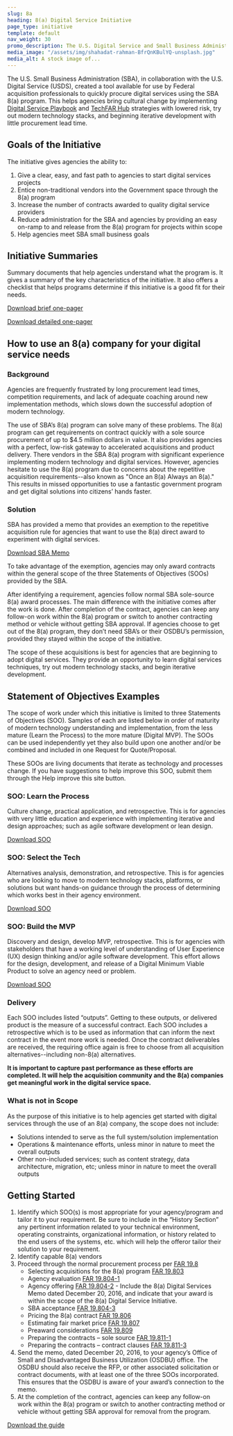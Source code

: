 ```yaml
---
slug: 8a
heading: 8(a) Digital Service Initiative
page_type: initiative
template: default
nav_weight: 30
promo_description: The U.S. Digital Service and Small Business Administration have partnered to help agencies buy digital services using this low-risk gateway.
media_image: "/assets/img/shahadat-rahman-BfrQnKBulYQ-unsplash.jpg"
media_alt: A stock image of...
---
```

The U.S. Small Business Administration (SBA), in collaboration with the U.S. Digital Service (USDS), created a tool available for use by Federal acquisition professionals to quickly procure digital services using the SBA 8(a) program. This helps agencies bring cultural change by implementing [Digital Service Playbook](https://playbook.cio.gov/) and [TechFAR Hub](https://techfarhub.cio.gov/) strategies with lowered risk, try out modern technology stacks, and beginning iterative development with little procurement lead time.

## Goals of the Initiative

The initiative gives agencies the ability to:

1. Give a clear, easy, and fast path to agencies to start digital services projects
2. Entice non-traditional vendors into the Government space through the 8(a) program
3. Increase the number of contracts awarded to quality digital service providers
4. Reduce administration for the SBA and agencies by providing an easy on-ramp to and release from the 8(a) program for projects within scope
5. Help agencies meet SBA small business goals

## Initiative Summaries

Summary documents that help agencies understand what the program is. It gives a summary of the key characteristics of the initiative. It also offers a checklist that helps programs determine if this initiative is a good fit for their needs.

[Download brief one-pager](/assets/8(a)/USDS-SBA8a_Brief.pdf)

[Download detailed one-pager](/assets/8(a)/USDS-SBA8a_Detailed.pdf)

## How to use an 8(a) company for your digital service needs

### Background

Agencies are frequently frustrated by long procurement lead times, competition requirements, and lack of adequate coaching around new implementation methods, which slows down the successful adoption of modern technology.  

The use of SBA’s 8(a) program can solve many of these problems. The 8(a) program can get requirements on contract quickly with a sole source procurement of up to $4.5 million dollars in value.  It also provides agencies with a perfect, low-risk gateway to accelerated acquisitions and product delivery. There vendors in the SBA 8(a) program with significant experience implementing modern technology and digital services.  However, agencies hesitate to use the 8(a) program due to concerns about the repetitive acquisition requirements--also known as "Once an 8(a) Always an 8(a)."  This results in missed opportunities to use a fantastic government program and get digital solutions into citizens’ hands faster.

### Solution

SBA has provided a memo that provides an exemption to the repetitive acquisition rule for agencies that want to use the 8(a) direct award to experiment with digital services. 

[Download SBA Memo](/assets/8(a)/8aSBA_USDSMemo.pdf)
 
To take advantage of the exemption, agencies may only award contracts within the general scope of the three Statements of Objectives (SOOs) provided by the SBA.

After identifying a requirement, agencies follow normal SBA sole-source 8(a) award processes. The main difference with the initiative comes after the work is done. After completion of the contract, agencies can keep any follow-on work within the 8(a) program or switch to another contracting method or vehicle without getting SBA approval.  If agencies choose to get out of the 8(a) program, they don’t need SBA’s or their OSDBU’s permission, provided they stayed within the scope of the initiative. 

The scope of these acquisitions is best for agencies that are beginning to adopt digital services. They provide an opportunity to learn digital services techniques, try out modern technology stacks, and begin iterative development. 

## Statement of Objectives Examples

The scope of work under which this initiative is limited to three Statements of Objectives (SOO). Samples of each are listed below in order of maturity of modern technology understanding and implementation, from the less mature (Learn the Process) to the more mature (Digital MVP). The SOOs can be used independently yet they also build upon one another and/or be combined and included in one Request for Quote/Proposal.

These SOOs are living documents that iterate as technology and processes change. If you have suggestions to help improve this SOO, submit them through the Help improve this site button.

### SOO: Learn the Process

Culture change, practical application, and retrospective. This is for agencies with very little education and experience with implementing iterative and design approaches; such as agile software development or lean design.

[Download SOO](/assets/8(a)/USDS-LearnTheProcessSOO.docx)

### SOO: Select the Tech

Alternatives analysis, demonstration, and retrospective. This is for agencies who are looking to move to modern technology stacks, platforms, or solutions but want hands-on guidance through the process of determining which works best in their agency environment.

[Download SOO](/assets/8(a)/USDS-SelectYourTechSOO.docx)

### SOO: Build the MVP

Discovery and design, develop MVP, retrospective. This is for agencies with stakeholders that have a working level of understanding of User Experience (UX) design thinking and/or agile software development. This effort allows for the design, development, and release of a Digital Minimum Viable Product to solve an agency need or problem.

[Download SOO](/assets/8(a)/USDS-BuildAnMVP_SOO.docx)

### Delivery

Each SOO includes listed “outputs”. Getting to these outputs, or delivered product is the measure of a successful contract. Each SOO includes a retrospective which is to be used as information that can inform the next contract in the event more work is needed. Once the contract deliverables are received, the requiring office again is free to choose from all acquisition alternatives--including non-8(a) alternatives.

**It is important to capture past performance as these efforts are completed. It will help the acquisition community and the 8(a) companies get meaningful work in the digital service space.**

### What is not in Scope

As the purpose of this initiative is to help agencies get started with digital services through the use of an 8(a) company, the scope does not include:  

- Solutions intended to serve as the full system/solution implementation  
- Operations & maintenance efforts, unless minor in nature to meet the overall outputs
- Other non-included services; such as content strategy, data architecture, migration, etc; unless minor in nature to meet the overall outputs

## Getting Started

1. Identify which SOO(s) is most appropriate for your agency/program and tailor it to your requirement. Be sure to include in the “History Section” any pertinent information related to your technical environment, operating constraints, organizational information, or history related to the end users of the systems, etc. which will help the offeror tailor their solution to your requirement. 
2. Identify capable 8(a) vendors
3. Proceed through the normal procurement process per [FAR 19.8](https://www.acquisition.gov/far/subpart-19.8) 
    - Selecting acquisitions for the 8(a) program [FAR 19.803](https://www.acquisition.gov/far/19.803)
    - Agency evaluation [FAR 19.804-1](https://www.acquisition.gov/far/19.804-1)
    - Agency offering [FAR 19.804-2](https://www.acquisition.gov/far/19.804-2) - Include the 8(a) Digital Services Memo dated December 20, 2016, and indicate that your award is within the scope of the 8(a) Digital Service Initiative.
    - SBA acceptance [FAR 19.804-3](https://www.acquisition.gov/far/19.804-3)
    - Pricing the 8(a) contract [FAR 19.806](https://www.acquisition.gov/far/19.806)
    - Estimating fair market price [FAR 19.807](https://www.acquisition.gov/far/19.807)
    - Preaward considerations [FAR 19.809](https://www.acquisition.gov/far/19.809)
    - Preparing the contracts – sole source [FAR 19.811-1](https://www.acquisition.gov/far/19.811-1)
    - Preparing the contracts – contract clauses [FAR 19.811-3](https://www.acquisition.gov/far/19.811-3)
4. Send the memo, dated December 20, 2016, to your agency’s Office of Small and Disadvantaged Business Utilization (OSDBU) office.  The OSDBU should also receive the RFP, or other associated solicitation or contract documents, with at least one of the three SOOs incorporated. This ensures that the OSDBU is aware of your award’s connection to the memo.
5. At the completion of the contract, agencies can keep any follow-on work within the 8(a) program or switch to another contracting method or vehicle without getting SBA approval for removal from the program.

[Download the guide](/assets/8(a)/USDS-HowTo8a.pdf)
